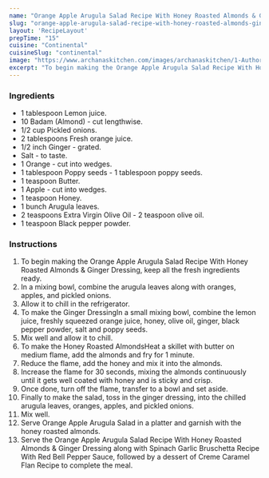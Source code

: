 ---
name: "Orange Apple Arugula Salad Recipe With Honey Roasted Almonds & Ginger Dressing"
slug: "orange-apple-arugula-salad-recipe-with-honey-roasted-almonds-ginger-dressing"
layout: 'RecipeLayout'
prepTime: "15"
cuisine: "Continental"
cuisineSlug: "continental"
image: "https://www.archanaskitchen.com/images/archanaskitchen/1-Author/sneha-archanaskitchen.com/Orange_Apple_Arugula_Salad_Recipe_With_Honey_Roasted_Almonds__Ginger_Dressing__1600.jpg"
excerpt: "To begin making the Orange Apple Arugula Salad Recipe With Honey Roasted Almonds  Ginger Dressing, keep all the fresh ingredients ready"
---

### Ingredients

- 1 tablespoon Lemon juice.
- 10 Badam (Almond) - cut lengthwise.
- 1/2 cup Pickled onions.
- 2 tablespoons Fresh orange juice.
- 1/2 inch Ginger - grated.
- Salt - to taste.
- 1 Orange - cut into wedges.
- 1 tablespoon Poppy seeds - 1 tablespoon poppy seeds.
- 1 teaspoon Butter.
- 1 Apple - cut into wedges.
- 1 teaspoon Honey.
- 1 bunch Arugula leaves.
- 2 teaspoons Extra Virgin Olive Oil - 2 teaspoon olive oil.
- 1 teaspoon Black pepper powder.

### Instructions

1. To begin making the Orange Apple Arugula Salad Recipe With Honey Roasted Almonds & Ginger Dressing, keep all the fresh ingredients ready.
1. In a mixing bowl, combine the arugula leaves along with oranges, apples, and pickled onions.
1. Allow it to chill in the refrigerator.
1. To make the Ginger DressingIn a small mixing bowl, combine the lemon juice, freshly squeezed orange juice, honey, olive oil, ginger, black pepper powder, salt and poppy seeds.
1. Mix well and allow it to chill.
1. To make the Honey Roasted AlmondsHeat a skillet with butter on medium flame, add the almonds and fry for 1 minute.
1. Reduce the flame, add the honey and mix it into the almonds.
1. Increase the flame for 30 seconds, mixing the almonds continuously until it gets well coated with honey and is sticky and crisp.
1. Once done, turn off the flame, transfer to a bowl and set aside.
1. Finally to make the salad, toss in the ginger dressing, into the chilled arugula leaves, oranges, apples, and pickled onions.
1. Mix well.
1. Serve Orange Apple Arugula Salad in a platter and garnish with the honey roasted almonds.
1. Serve the Orange Apple Arugula Salad Recipe With Honey Roasted Almonds & Ginger Dressing along with Spinach Garlic Bruschetta Recipe With Red Bell Pepper Sauce, followed by a dessert of Creme Caramel Flan Recipe to complete the meal.
